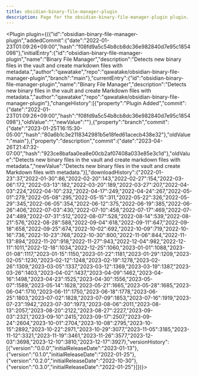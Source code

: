 ---
title: obsidian-binary-file-manager-plugin
description: Page for the obsidian-binary-file-manager-plugin plugin.
---


<Plugin plugin={({"id":"obsidian-binary-file-manager-plugin","addedCommit":{"date":"2022-01-23T01:09:26+09:00","hash":"f08fd9a5c54b8cb8dc36e982840d7e95c1854098"},"initialEntry":{"id":"obsidian-binary-file-manager-plugin","name":"Binary File Manager","description":"Detects new binary files in the vault and create markdown files with metadata.","author":"qawatake","repo":"qawatake/obsidian-binary-file-manager-plugin","branch":"main"},"currentEntry":{"id":"obsidian-binary-file-manager-plugin","name":"Binary File Manager","description":"Detects new binary files in the vault and create Markdown files with metadata.","author":"qawatake","repo":"qawatake/obsidian-binary-file-manager-plugin"},"changeHistory":[{"property":"Plugin Added","commit":{"date":"2022-01-23T01:09:26+09:00","hash":"f08fd9a5c54b8cb8dc36e982840d7e95c1854098"},"oldValue":"","newValue":""},{"property":"branch","commit":{"date":"2023-01-25T16:15:30-05:00","hash":"80a6b1c3e2118342981b5e18fed61acecb438e32"},"oldValue":"main"},{"property":"description","commit":{"date":"2023-04-26T21:47:32-07:00","hash":"923ce8bafaa0ea8e00cb2af07408a033e85e3c1d"},"oldValue":"Detects new binary files in the vault and create markdown files with metadata.","newValue":"Detects new binary files in the vault and create Markdown files with metadata."}],"downloadHistory":{"2022-01-23":37,"2022-01-30":86,"2022-02-20":143,"2022-02-27":154,"2022-03-06":172,"2022-03-13":182,"2022-03-20":189,"2022-03-27":207,"2022-04-03":224,"2022-04-10":232,"2022-04-17":249,"2022-04-24":267,"2022-05-01":279,"2022-05-08":295,"2022-05-15":311,"2022-05-22":326,"2022-05-29":345,"2022-06-05":354,"2022-06-12":375,"2022-06-19":385,"2022-06-26":406,"2022-07-03":430,"2022-07-10":458,"2022-07-17":469,"2022-07-24":489,"2022-07-31":512,"2022-08-07":528,"2022-08-14":539,"2022-08-21":576,"2022-08-28":588,"2022-09-04":618,"2022-09-11":647,"2022-09-18":658,"2022-09-25":674,"2022-10-02":692,"2022-10-09":719,"2022-10-16":736,"2022-10-23":768,"2022-10-30":800,"2022-11-06":844,"2022-11-13":894,"2022-11-20":918,"2022-11-27":943,"2022-12-04":982,"2022-12-11":1011,"2022-12-18":1034,"2022-12-25":1060,"2023-01-01":1088,"2023-01-08":1117,"2023-01-15":1150,"2023-01-22":1181,"2023-01-29":1209,"2023-02-05":1230,"2023-02-12":1248,"2023-02-19":1278,"2023-02-26":1309,"2023-03-05":1337,"2023-03-12":1369,"2023-03-19":1387,"2023-03-26":1403,"2023-04-02":1437,"2023-04-09":1462,"2023-04-16":1498,"2023-04-23":1525,"2023-04-30":1556,"2023-05-07":1589,"2023-05-14":1628,"2023-05-21":1665,"2023-05-28":1685,"2023-06-04":1710,"2023-06-11":1750,"2023-06-18":1778,"2023-06-25":1803,"2023-07-02":1828,"2023-07-09":1853,"2023-07-16":1919,"2023-07-23":1942,"2023-07-30":1973,"2023-08-06":2011,"2023-08-13":2057,"2023-08-20":2122,"2023-08-27":2227,"2023-09-03":2321,"2023-09-10":2415,"2023-09-17":2507,"2023-09-24":2604,"2023-10-01":2704,"2023-10-08":2795,"2023-10-15":2892,"2023-10-22":2971,"2023-10-29":3077,"2023-11-05":3185,"2023-11-12":3321,"2023-11-19":3461,"2023-11-26":3577,"2023-12-03":3698,"2023-12-10":3810,"2023-12-17":3927},"versionHistory":[{"version":"0.0.0","initialReleaseDate":"2023-01-13"},{"version":"0.1.0","initialReleaseDate":"2022-01-25"},{"version":"0.2.0","initialReleaseDate":"2022-10-30"},{"version":"0.3.0","initialReleaseDate":"2022-01-25"}]})}></Plugin>